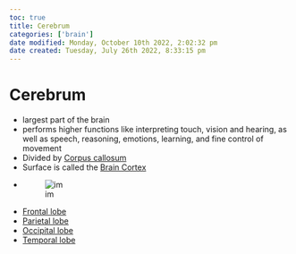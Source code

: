 ```yaml
---
toc: true
title: Cerebrum
categories: ['brain']
date modified: Monday, October 10th 2022, 2:02:32 pm
date created: Tuesday, July 26th 2022, 8:33:15 pm
---
```


# Cerebrum
- largest part of the brain
- performs higher functions like interpreting touch, vision and hearing, as well as speech, reasoning, emotions, learning, and fine control of movement
- Divided by [Corpus callosum](Corpus%20callosum.qmd)
- Surface is called the [Brain Cortex](Brain%20Cortex.qmd)
- ![im](images/Pasted%20image%2020220509155051.png)
- [Frontal lobe](Frontal%20lobe.qmd)
- [Parietal lobe](Parietal%20lobe.qmd)
- [Occipital lobe](Occipital%20lobe.qmd)
- [Temporal lobe](Temporal%20lobe.qmd)



